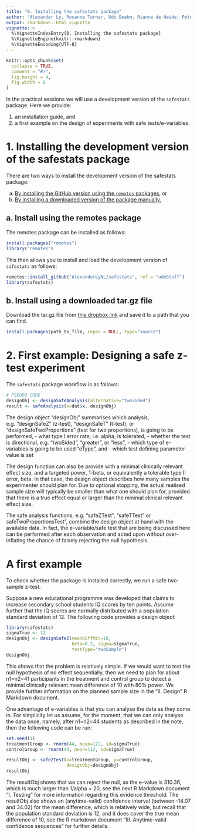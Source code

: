 ```yaml
---
title: "0. Installing the safestats package"
author: "Alexander Ly, Rosanne Turner, Udo Boehm, Rianne de Heide, Peter Grunwald"
output: rmarkdown::html_vignette
vignette: >
  %\VignetteIndexEntry{0. Installing the safestats package}
  %\VignetteEngine{knitr::rmarkdown}
  %\VignetteEncoding{UTF-8}
---
```


```r
knitr::opts_chunk$set(
  collapse = TRUE,
  comment = "#>",
  fig.height = 4,
  fig.width = 8
)
```

In the practical sessions we will use a development version of the `safestats` package. Here we provide: 

1. an installation guide, and 
2. a first example on the design of experiments with safe tests/e-variables. 

# 1. Installing the development version of the safestats package
There are two ways to install the development version of the safestats package:

a. [By installing the GitHub version using the `remotes` packages](#installRemotes), or
b. [By installing a downloaded version of the package manually.](#installDownload) 

## a. <a name = "installRemotes">Install using the remotes package</a>
The remotes package can be installed as follows: 

```r
install.packages("remotes")
library("remotes")
```

This then allows you to install and load the development version of `safestats` as follows: 

```r
remotes::install_github("AlexanderLyNL/safestats", ref = "udoStuff")
library(safestats)
```

## b. <a name = "installDownload">Install using a downloaded tar.gz file</a>
Download the tar.gz file from [this dropbox link](https://www.dropbox.com/scl/fi/pq2het56ibpju5d534tgo/safestats_0.8.7.tar.gz?rlkey=0yk8w1mqxomjh48ltqtu0lvlf&dl=0) and save it to a path that you can find. 

```r
install.packages(path_to_file, repos = NULL, type="source")
```

# 2. <a name = "firstExample">First example: Designing a safe z-test experiment</a>

The `safestats` package workflow is as follows: 

```r
# PSEUDO CODE
designObj <- designSafeAnalysis(alternative="twoSided")
result <- safeAnalysis(x=dat$x, designObj)
```

The design object "designObj" summarises which analysis, e.g. "designSafeZ" (z-test), "designSafeT" (t-test), or "designSafeTwoProportions" (test for two proportions), is going to be performed, 
- what type I error rate, i.e. alpha, is tolerated, 
- whether the test is directional, e.g. "twoSided", "greater", or "less",
- which type of e-variables is going to be used "eType", and
- which test defining parameter value is set 

The design function can also be provide with a minimal clinically relevant effect size, and a targeted power, 1-beta, or equivalently a tolerable type II error, beta. In that case, the design object describes how many samples the experimenter should plan for. Due to optional stopping, the actual realised sample size will typically be smaller than what one should plan for, provided that there is a true effect equal or larger than the minimal clinical relevant effect size. 

<!-- Further details on optional stopping are provided in the next R Markdown document "I. Testing".  -->

The safe analysis functions, e.g. "safeZTest", "safeTTest" or safeTwoProportionsTest", combine the design object at hand with the available data. In fact, the e-variable/safe test that are being discussed here can be performed after each observation and acted upon without over-inflating the chance of falsely rejecting the null hypothesis.

# A first example
To check whether the package is installed correctly, we run a safe two-sample z-test. 

Suppose a new educational programme was developed that claims to increase secondary school students IQ scores by ten points. Assume further that the IQ scores are normally distributed with a population standard deviation of 12. The following code provides a design object:

```r
library(safestats)
sigmaTrue <- 12
designObj <- designSafeZ(meanDiffMin=10,
                         beta=0.2, sigma=sigmaTrue,
                         testType="twoSample")
designObj
```
This shows that the problem is relatively simple. If we would want to test the null hypothesis of no effect sequentially, then we need to plan for about n1=n2=41 participants in the treatment and control group to detect a minimal clinically relevant mean difference of 10 with 80\% power. We provide further information on the planned sample size in the "II. Design" R Markdown document. 

One advantage of e-variables is that you can analyse the data as they come in. For simplicity let us assume, for the moment, that we can only analyse the data once, namely, after n1=n2=44 students as described in the note, then the following code can be run:

```r
set.seed(1)
treatmentGroup <- rnorm(44, mean=122, sd=sigmaTrue)
controlGroup <- rnorm(44, mean=112, sd=sigmaTrue)

resultObj <- safeZTest(x=treatmentGroup, y=controlGroup,
                       designObj=designObj)
resultObj
```
The resultObj shows that we can reject the null, as the e-value is 310.36, which is much larger than 1/alpha = 20, see the next R Markdown document "I. Testing" for more information regarding this evidence threshold. The resultObj also shows an (anytime-valid) confidence interval (between -14.07 and 34.02) for the mean difference, which is relatively wide, but recall that the population standard deviation is 12, and it does cover the true mean difference of 10, see the R markdown document "III. Anytime-valid confidence sequences" for further details.
